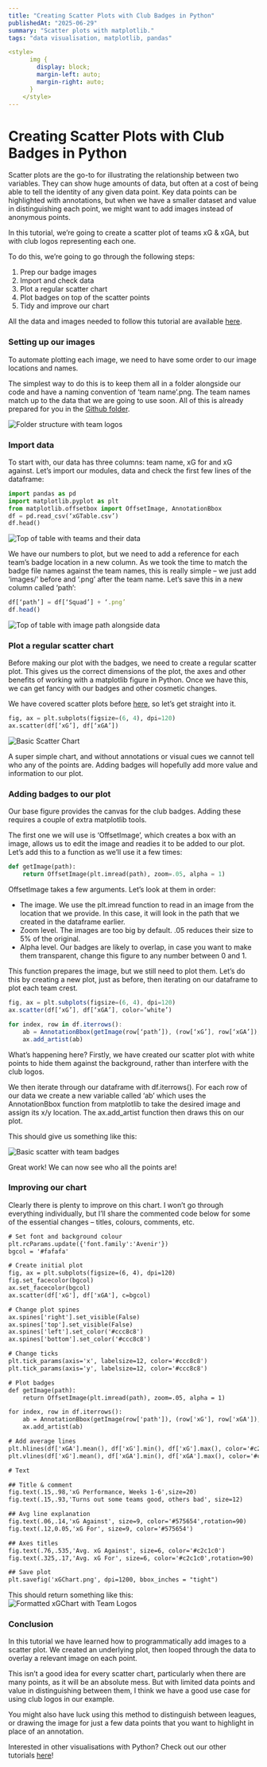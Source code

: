 ```yaml
---
title: "Creating Scatter Plots with Club Badges in Python"
publishedAt: "2025-06-29"
summary: "Scatter plots with matplotlib."
tags: "data visualisation, matplotlib, pandas"

<style>
      img {
        display: block;
        margin-left: auto;
        margin-right: auto;
      }
    </style>
---
```

# Creating Scatter Plots with Club Badges in Python

Scatter plots are the go-to for illustrating the relationship between two variables. They can show huge amounts of data, but often at a cost of being able to tell the identity of any given data point. Key data points can be highlighted with annotations, but when we have a smaller dataset and value in distinguishing each point, we might want to add images instead of anonymous points.

In this tutorial, we’re going to create a scatter plot of teams xG & xGA, but with club logos representing each one.

To do this, we’re going to go through the following steps:

1. Prep our badge images
2. Import and check data
3. Plot a regular scatter chart
4. Plot badges on top of the scatter points
5. Tidy and improve our chart

All the data and images needed to follow this tutorial are available [here](https://github.com/dosanjos44/FC-Python-Tutorials/tree/main/Scatter%20Plot%20Logos).

### Setting up our images

To automate plotting each image, we need to have some order to our image locations and names.

The simplest way to do this is to keep them all in a folder alongside our code and have a naming convention of ‘team name’.png. The team names match up to the data that we are going to use soon. All of this is already prepared for you in the [Github folder](https://github.com/dosanjos44/FC-Python-Tutorials/tree/main/Scatter%20Plot%20Logos).

![Folder structure with team logos](https://fcpython.com/wp-content/uploads/2021/09/Logo-folder-263x300.png)

### Import data

To start with, our data has three columns: team name, xG for and xG against. Let’s import our modules, data and check the first few lines of the dataframe:

```python
import pandas as pd
import matplotlib.pyplot as plt
from matplotlib.offsetbox import OffsetImage, AnnotationBbox
df = pd.read_csv(‘xGTable.csv’)
df.head()
```

![Top of table with teams and their data](https://fcpython.com/wp-content/uploads/2021/09/Data-Table-300x184.png)

We have our numbers to plot, but we need to add a reference for each team’s badge location in a new column. As we took the time to match the badge file names against the team names, this is really simple – we just add ‘images/‘ before and ‘.png’ after the team name. Let’s save this in a new column called ‘path’:



```js
df[‘path’] = df[‘Squad’] + ‘.png’
df.head()
```

![Top of table with image path alongside data](https://fcpython.com/wp-content/uploads/2021/09/Data-Table-with-Paths-300x115.png)

### Plot a regular scatter chart

Before making our plot with the badges, we need to create a regular scatter plot. This gives us the correct dimensions of the plot, the axes and other benefits of working with a matplotlib figure in Python. Once we have this, we can get fancy with our badges and other cosmetic changes.

We have covered scatter plots before [here](https://fcpython.com/visualisation/scatter-plots-crosshairs-in-matplotlib), so let’s get straight into it.



```python
fig, ax = plt.subplots(figsize=(6, 4), dpi=120)
ax.scatter(df[‘xG’], df[‘xGA’])
```

![Basic Scatter Chart](https://fcpython.com/wp-content/uploads/2021/09/Basic-Scatter-300x197.png)

A super simple chart, and without annotations or visual cues we cannot tell who any of the points are. Adding badges will hopefully add more value and information to our plot.

### Adding badges to our plot

Our base figure provides the canvas for the club badges. Adding these requires a couple of extra matplotlib tools.

The first one we will use is ‘OffsetImage’, which creates a box with an image, allows us to edit the image and readies it to be added to our plot. Let’s add this to a function as we’ll use it a few times:

```python
def getImage(path):
    return OffsetImage(plt.imread(path), zoom=.05, alpha = 1)
```

OffsetImage takes a few arguments. Let’s look at them in order:

* The image. We use the plt.imread function to read in an image from the location that we provide. In this case, it will look in the path that we created in the dataframe earlier.
* Zoom level. The images are too big by default. .05 reduces their size to 5% of the original.
* Alpha level. Our badges are likely to overlap, in case you want to make them transparent, change this figure to any number between 0 and 1.

This function prepares the image, but we still need to plot them. Let’s do this by creating a new plot, just as before, then iterating on our dataframe to plot each team crest.

```js
fig, ax = plt.subplots(figsize=(6, 4), dpi=120)
ax.scatter(df[‘xG’], df[‘xGA’], color=‘white’)

for index, row in df.iterrows():
    ab = AnnotationBbox(getImage(row[‘path’]), (row[‘xG’], row[‘xGA’]), frameon=False)
    ax.add_artist(ab)
```

What’s happening here? Firstly, we have created our scatter plot with white points to hide them against the background, rather than interfere with the club logos.

We then iterate through our dataframe with df.iterrows(). For each row of our data we create a new variable called ‘ab’ which uses the AnnotationBbox function from matplotlib to take the desired image and assign its x/y location. The ax.add\_artist function then draws this on our plot.

This should give us something like this:

![Basic scatter with team badges](https://fcpython.com/wp-content/uploads/2021/09/Basic-Logo-Scatter-300x197.png)

Great work! We can now see who all the points are!

### Improving our chart

Clearly there is plenty to improve on this chart. I won’t go through everything individually, but I’ll share the commented code below for some of the essential changes – titles, colours, comments, etc.

```txt
# Set font and background colour
plt.rcParams.update({'font.family':'Avenir'})
bgcol = '#fafafa'

# Create initial plot
fig, ax = plt.subplots(figsize=(6, 4), dpi=120)
fig.set_facecolor(bgcol)
ax.set_facecolor(bgcol)
ax.scatter(df['xG'], df['xGA'], c=bgcol)

# Change plot spines
ax.spines['right'].set_visible(False)
ax.spines['top'].set_visible(False)
ax.spines['left'].set_color('#ccc8c8')
ax.spines['bottom'].set_color('#ccc8c8')

# Change ticks
plt.tick_params(axis='x', labelsize=12, color='#ccc8c8')
plt.tick_params(axis='y', labelsize=12, color='#ccc8c8')

# Plot badges
def getImage(path):
    return OffsetImage(plt.imread(path), zoom=.05, alpha = 1)

for index, row in df.iterrows():
    ab = AnnotationBbox(getImage(row['path']), (row['xG'], row['xGA']), frameon=False)
    ax.add_artist(ab)

# Add average lines
plt.hlines(df['xGA'].mean(), df['xG'].min(), df['xG'].max(), color='#c2c1c0')
plt.vlines(df['xG'].mean(), df['xGA'].min(), df['xGA'].max(), color='#c2c1c0')

# Text

## Title & comment
fig.text(.15,.98,'xG Performance, Weeks 1-6',size=20)
fig.text(.15,.93,'Turns out some teams good, others bad', size=12)

## Avg line explanation
fig.text(.06,.14,'xG Against', size=9, color='#575654',rotation=90)
fig.text(.12,0.05,'xG For', size=9, color='#575654')

## Axes titles
fig.text(.76,.535,'Avg. xG Against', size=6, color='#c2c1c0')
fig.text(.325,.17,'Avg. xG For', size=6, color='#c2c1c0',rotation=90)

## Save plot
plt.savefig('xGChart.png', dpi=1200, bbox_inches = "tight")

```

This should return something like this:![Formatted xGChart with Team Logos](https://fcpython.com/wp-content/uploads/2021/09/xGChart-1024x814.png)

### Conclusion

In this tutorial we have learned how to programmatically add images to a scatter plot. We created an underlying plot, then looped through the data to overlay a relevant image on each point.

This isn’t a good idea for every scatter chart, particularly when there are many points, as it will be an absolute mess. But with limited data points and value in distinguishing between them, I think we have a good use case for using club logos in our example.

You might also have luck using this method to distinguish between leagues, or drawing the image for just a few data points that you want to highlight in place of an annotation.

Interested in other visualisations with Python? Check out our other tutorials [here](https://fcpython.com/python-data-visualisation)!